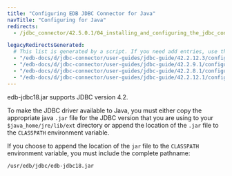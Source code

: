 ```yaml
---
title: "Configuring EDB JDBC Connector for Java"
navTitle: "Configuring for Java"
redirects:
  - /jdbc_connector/42.5.0.1/04_installing_and_configuring_the_jdbc_connector/05_configuring_the_advanced_server_jdbc_connector

legacyRedirectsGenerated:
  # This list is generated by a script. If you need add entries, use the `legacyRedirects` key.
  - "/edb-docs/d/jdbc-connector/user-guides/jdbc-guide/42.2.12.3/configuring_the_advanced_server_jdbc_connector.html"
  - "/edb-docs/d/jdbc-connector/user-guides/jdbc-guide/42.2.9.1/configuring_the_advanced_server_jdbc_connector.html"
  - "/edb-docs/d/jdbc-connector/user-guides/jdbc-guide/42.2.8.1/configuring_the_advanced_server_jdbc_connector.html"
  - "/edb-docs/d/jdbc-connector/user-guides/jdbc-guide/42.2.12.1/configuring_the_advanced_server_jdbc_connector.html"
---
```


<div id="configuring_the_advanced_server_jdbc_connector" class="registered_link"></div>

edb-jdbc18.jar supports JDBC version 4.2.

To make the JDBC driver available to Java, you must either copy the appropriate java `.jar` file for the JDBC version that you are using to your `$java_home/jre/lib/ext` directory or append the location of the `.jar` file to the `CLASSPATH` environment variable.

If you choose to append the location of the `jar` file to the `CLASSPATH` environment variable, you must include the complete pathname:

 `/usr/edb/jdbc/edb-jdbc18.jar`
